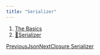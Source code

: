```yaml
---
title: "Serializer"
---
```


1. [The Basics](/maginium/the-basics)
2. [🔌Serializer](/maginium/the-basics/serializer)

[PreviousJson](/maginium/the-basics/serializer/json)[NextClosure Serializer](/maginium/the-basics/serializer/closure-serializer)
